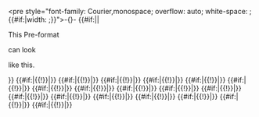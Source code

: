 <pre<includeonly></includeonly> style="font-family: Courier,monospace; overflow: auto; white-space: {{{space|pre-wrap}}}; {{#if:{{{width|}}}|width: {{{width}}};}}">-{}-<!--
-->{{#if:{{{1|}}}|{{{1}}}<noinclude>|<p>This Pre-format</p><p>can look</p><p>like this.</p></noinclude>}}<!--
-->{{#if:{{{2|}}}|{{!}}{{{2}}}|}}<!--
-->{{#if:{{{3|}}}|{{!}}{{{3}}}|}}<!--
-->{{#if:{{{4|}}}|{{!}}{{{4}}}|}}<!--
-->{{#if:{{{5|}}}|{{!}}{{{5}}}|}}<!--
-->{{#if:{{{6|}}}|{{!}}{{{6}}}|}}<!--
-->{{#if:{{{7|}}}|{{!}}{{{7}}}|}}<!--
-->{{#if:{{{8|}}}|{{!}}{{{8}}}|}}<!--
-->{{#if:{{{9|}}}|{{!}}{{{9}}}|}}<!--
-->{{#if:{{{10|}}}|{{!}}{{{10}}}|}}<!--
-->{{#if:{{{11|}}}|{{!}}{{{11}}}|}}<!--
-->{{#if:{{{12|}}}|{{!}}{{{12}}}|}}<!--
-->{{#if:{{{13|}}}|{{!}}{{{13}}}|}}<!--
-->{{#if:{{{14|}}}|{{!}}{{{14}}}|}}<!--
-->{{#if:{{{15|}}}|{{!}}{{{15}}}|}}<!--
-->{{#if:{{{16|}}}|{{!}}{{{16}}}|}}<!--
-->{{#if:{{{17|}}}|{{!}}{{{17}}}|}}<!--
-->{{#if:{{{18|}}}|{{!}}{{{18}}}|}}<!--
-->{{#if:{{{19|}}}|{{!}}{{{19}}}|}}<!--
--></pre><noinclude>
{{Documentation}}
<!--
   PLEASE ADD CATEGORIES AND INTERWIKIS
   TO THE /doc SUBPAGE, THANKS
-->
</noinclude>